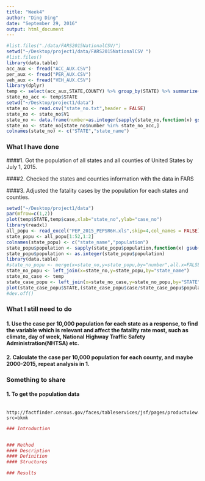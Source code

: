 ```yaml
---
title: "Week4"
author: "Ding Ding"
date: "September 29, 2016"
output: html_document
---
```


```r
#list.files("./data/FARS2015NationalCSV/")
setwd("~/Desktop/project1/data/FARS2015NationalCSV ")
#list.files()
library(data.table)
acc_aux <- fread("ACC_AUX.CSV")
per_aux <- fread("PER_AUX.CSV")
veh_aux <- fread("VEH_AUX.CSV")
library(dplyr)
temp <- select(acc_aux,STATE,COUNTY) %>% group_by(STATE) %>% summarize(case=n() )
state_no_acc <- temp$STATE
setwd("~/Desktop/project1/data")
state_no <- read.csv("state_no.txt",header = FALSE)
state_no <- state_no$V1
state_no <- data.frame(number=as.integer(sapply(state_no,function(x) gsub(" ([a-zA-Z])*","",x))),state_name=as.character(sapply(state_no,function(x) gsub("[0-9][0-9] ","",x))),stringsAsFactors = FALSE)
state_no <- state_no[state_no$number %in% state_no_acc,]
colnames(state_no) <- c("STATE","state_name")
```

### What I have done

####1. Got the population of all states and all counties of United States by July 1, 2015.

####2. Checked the states and counties information with the data in FARS

####3. Adjusted the fatality cases by the population for each states and counties.

```r
setwd("~/Desktop/project1/data")
par(mfrow=c(1,2))
plot(temp$STATE,temp$case,xlab="state_no",ylab="case_no")
library(readxl)
all_popu <- read_excel("PEP_2015_PEPSR6H.xls",skip=4,col_names = FALSE)
state_popu <- all_popu[1:52,1:2]
colnames(state_popu) <- c("state_name","population")
state_popu$population <- sapply(state_popu$population,function(x) gsub(",","",x))
state_popu$population <- as.integer(state_popu$population)
library(data.table)
#state_no_popu <- merge(x=state_no,y=state_popu,by="number",all.x=FALSE,all.y=TRUE)
state_no_popu <- left_join(x=state_no,y=state_popu,by="state_name")
state_no_case <- temp
state_case_popu <- left_join(x=state_no_case,y=state_no_popu,by="STATE")
plot(state_case_popu$STATE,(state_case_popu$case/state_case_popu$population)*10000,xlab="state_no",ylab="case per 10,000 population")
#dev.off()
```

### What I still need to do

#### 1. Use the case per 10,000 population for each state as a response, to find the variable which is relevant and affect the fatality rate most, such as climate, day of week, National Highway Traffic Safety Administration(NHTSA) etc.
#### 2. Calculate the case per 10,000 population for each county, and maybe 2000-2015, repeat analysis in 1.

### Something to share 

#### 1. To get the population data
     
     http://factfinder.census.gov/faces/tableservices/jsf/pages/productview.xhtml?src=bkmk

```r
### Introduction


### Method
#### Description
#### Definition
#### Structures

### Results

```
